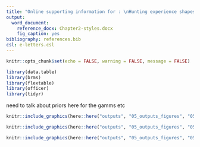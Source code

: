 ```yaml
---
title: "Online supporting information for : \nHunting experience shapes individual foraging specialisation and predator-prey interactions in an online videogame"
output: 
  word_document:
    reference_docx: Chapter2-styles.docx
    fig_caption: yes
bibliography: references.bib
csl: e-letters.csl
---
```


```r

knitr::opts_chunk$set(echo = FALSE, warning = FALSE, message = FALSE)

library(data.table)
library(brms)
library(flextable)
library(officer)
library(tidyr)

```

need to talk about priors here for the gamms etc

```r

knitr::include_graphics(here::here("outputs", "05_outputs_figures", "05_figureS1.png"))

```


```r

knitr::include_graphics(here::here("outputs", "05_outputs_figures", "05_figureS2.png"))

```


```r

knitr::include_graphics(here::here("outputs", "05_outputs_figures", "05_figureS4.png"))

```


